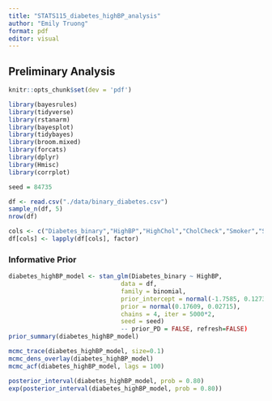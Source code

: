 ```yaml
---
title: "STATS115_diabetes_highBP_analysis"
author: "Emily Truong"
format: pdf
editor: visual
---
```


## Preliminary Analysis
```r
knitr::opts_chunk$set(dev = 'pdf')
```

``` r
library(bayesrules)
library(tidyverse)
library(rstanarm)
library(bayesplot)
library(tidybayes)
library(broom.mixed)
library(forcats)
library(dplyr)
library(Hmisc)
library(corrplot)

seed = 84735
```

```r
df <- read.csv("./data/binary_diabetes.csv")
sample_n(df, 5)
nrow(df)
```

```r
cols <- c("Diabetes_binary","HighBP","HighChol","CholCheck","Smoker","Stroke","HeartDiseaseorAttack","PhysActivity","Fruits","Veggies","HvyAlcoholConsump","AnyHealthcare","NoDocbcCost","DiffWalk","Sex")
df[cols] <- lapply(df[cols], factor) 
```

### Informative Prior

```r
diabetes_highBP_model <- stan_glm(Diabetes_binary ~ HighBP,
                               data = df,
                               family = binomial,
                               prior_intercept = normal(-1.7585, 0.1273),
                               prior = normal(0.17609, 0.02715),
                               chains = 4, iter = 5000*2,
                               seed = seed)
                               -- prior_PD = FALSE, refresh=FALSE)
prior_summary(diabetes_highBP_model)
```

```r
mcmc_trace(diabetes_highBP_model, size=0.1)
mcmc_dens_overlay(diabetes_highBP_model)
mcmc_acf(diabetes_highBP_model, lags = 100)
```

```r
posterior_interval(diabetes_highBP_model, prob = 0.80)
exp(posterior_interval(diabetes_highBP_model, prob = 0.80))
```

